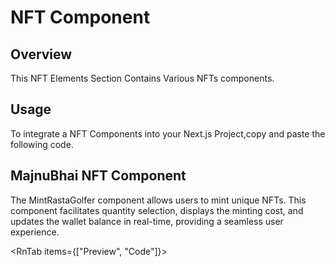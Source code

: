 
# NFT Component

## Overview

This NFT Elements Section Contains Various NFTs components.

## Usage

To integrate a NFT Components into your Next.js Project,copy and paste the following code.

## MajnuBhai NFT Component

The MintRastaGolfer component allows users to mint unique NFTs. This component facilitates quantity selection, displays the minting cost, and updates the wallet balance in real-time, providing a seamless user experience.

<RnTab items={["Preview", "Code"]}>
  <RnTabComponent label="Preview">
    <MajnuBhai />
  </RnTabComponent>
  <RnTabComponent label="Code">
    <SourceCodeViewer componentPath="Web3/Nft/MajnuBhai.tsx" />
  </RnTabComponent>
</RnTab>
